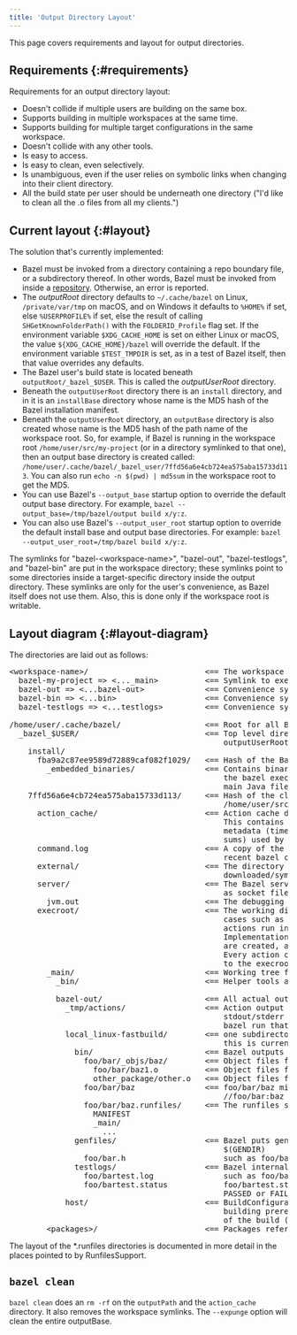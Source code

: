 ```yaml
---
title: 'Output Directory Layout'
---
```


This page covers requirements and layout for output directories.

## Requirements {:#requirements}

Requirements for an output directory layout:

* Doesn't collide if multiple users are building on the same box.
* Supports building in multiple workspaces at the same time.
* Supports building for multiple target configurations in the same workspace.
* Doesn't collide with any other tools.
* Is easy to access.
* Is easy to clean, even selectively.
* Is unambiguous, even if the user relies on symbolic links when changing into
  their client directory.
* All the build state per user should be underneath one directory ("I'd like to
  clean all the .o files from all my clients.")

## Current layout {:#layout}

The solution that's currently implemented:

* Bazel must be invoked from a directory containing a repo boundary file, or a
  subdirectory thereof. In other words, Bazel must be invoked from inside a
  [repository](../external/overview#repository). Otherwise, an error is
  reported.
* The _outputRoot_ directory defaults to `~/.cache/bazel` on Linux,
  `/private/var/tmp` on macOS, and on Windows it defaults to `%HOME%` if
  set, else `%USERPROFILE%` if set, else the result of calling
  `SHGetKnownFolderPath()` with the `FOLDERID_Profile` flag set. If the
  environment variable `$XDG_CACHE_HOME` is set on either Linux or
  macOS, the value `${XDG_CACHE_HOME}/bazel` will override the default.
  If the environment variable `$TEST_TMPDIR` is set, as in a test of Bazel
  itself, then that value overrides any defaults.
* The Bazel user's build state is located beneath `outputRoot/_bazel_$USER`.
  This is called the _outputUserRoot_ directory.
* Beneath the `outputUserRoot` directory there is an `install` directory, and in
  it is an `installBase` directory whose name is the MD5 hash of the Bazel
  installation manifest.
* Beneath the `outputUserRoot` directory, an `outputBase` directory
  is also created whose name is the MD5 hash of the path name of the workspace
  root. So, for example, if Bazel is running in the workspace root
  `/home/user/src/my-project` (or in a directory symlinked to that one), then
  an output base directory is created called:
  `/home/user/.cache/bazel/_bazel_user/7ffd56a6e4cb724ea575aba15733d113`. You
  can also run `echo -n $(pwd) | md5sum` in the workspace root to get the MD5.
* You can use Bazel's `--output_base` startup option to override the default
  output base directory. For example,
  `bazel --output_base=/tmp/bazel/output build x/y:z`.
* You can also use Bazel's `--output_user_root` startup option to override the
  default install base and output base directories. For example:
  `bazel --output_user_root=/tmp/bazel build x/y:z`.

The symlinks for "bazel-&lt;workspace-name&gt;", "bazel-out", "bazel-testlogs",
and "bazel-bin" are put in the workspace directory; these symlinks point to some
directories inside a target-specific directory inside the output directory.
These symlinks are only for the user's convenience, as Bazel itself does not
use them. Also, this is done only if the workspace root is writable.

## Layout diagram {:#layout-diagram}

The directories are laid out as follows:

<pre>
&lt;workspace-name&gt;/                         <== The workspace root
  bazel-my-project => <..._main>          <== Symlink to execRoot
  bazel-out => <...bazel-out>             <== Convenience symlink to outputPath
  bazel-bin => <...bin>                   <== Convenience symlink to most recent written bin dir $(BINDIR)
  bazel-testlogs => <...testlogs>         <== Convenience symlink to the test logs directory

/home/user/.cache/bazel/                  <== Root for all Bazel output on a machine: outputRoot
  _bazel_$USER/                           <== Top level directory for a given user depends on the user name:
                                              outputUserRoot
    install/
      fba9a2c87ee9589d72889caf082f1029/   <== Hash of the Bazel install manifest: installBase
        _embedded_binaries/               <== Contains binaries and scripts unpacked from the data section of
                                              the bazel executable on first run (such as helper scripts and the
                                              main Java file BazelServer_deploy.jar)
    7ffd56a6e4cb724ea575aba15733d113/     <== Hash of the client's workspace root (such as
                                              /home/user/src/my-project): outputBase
      action_cache/                       <== Action cache directory hierarchy
                                              This contains the persistent record of the file
                                              metadata (timestamps, and perhaps eventually also MD5
                                              sums) used by the FilesystemValueChecker.
      command.log                         <== A copy of the stdout/stderr output from the most
                                              recent bazel command.
      external/                           <== The directory that remote repositories are
                                              downloaded/symlinked into.
      server/                             <== The Bazel server puts all server-related files (such
                                              as socket file, logs, etc) here.
        jvm.out                           <== The debugging output for the server.
      execroot/                           <== The working directory for all actions. For special
                                              cases such as sandboxing and remote execution, the
                                              actions run in a directory that mimics execroot.
                                              Implementation details, such as where the directories
                                              are created, are intentionally hidden from the action.
                                              Every action can access its inputs and outputs relative
                                              to the execroot directory.
        _main/                            <== Working tree for the Bazel build & root of symlink forest: execRoot
          _bin/                           <== Helper tools are linked from or copied to here.

          bazel-out/                      <== All actual output of the build is under here: outputPath
            _tmp/actions/                 <== Action output directory. This contains a file with the
                                              stdout/stderr for every action from the most recent
                                              bazel run that produced output.
            local_linux-fastbuild/        <== one subdirectory per unique target BuildConfiguration instance;
                                              this is currently encoded
              bin/                        <== Bazel outputs binaries for target configuration here: $(BINDIR)
                foo/bar/_objs/baz/        <== Object files for a cc_* rule named //foo/bar:baz
                  foo/bar/baz1.o          <== Object files from source //foo/bar:baz1.cc
                  other_package/other.o   <== Object files from source //other_package:other.cc
                foo/bar/baz               <== foo/bar/baz might be the artifact generated by a cc_binary named
                                              //foo/bar:baz
                foo/bar/baz.runfiles/     <== The runfiles symlink farm for the //foo/bar:baz executable.
                  MANIFEST
                  _main/
                    ...
              genfiles/                   <== Bazel puts generated source for the target configuration here:
                                              $(GENDIR)
                foo/bar.h                     such as foo/bar.h might be a headerfile generated by //foo:bargen
              testlogs/                   <== Bazel internal test runner puts test log files here
                foo/bartest.log               such as foo/bar.log might be an output of the //foo:bartest test with
                foo/bartest.status            foo/bartest.status containing exit status of the test (such as
                                              PASSED or FAILED (Exit 1), etc)
            host/                         <== BuildConfiguration for build host (user's workstation), for
                                              building prerequisite tools, that will be used in later stages
                                              of the build (ex: Protocol Compiler)
        &lt;packages&gt;/                       <== Packages referenced in the build appear as if under a regular workspace
</pre>

The layout of the \*.runfiles directories is documented in more detail in the places pointed to by RunfilesSupport.

## `bazel clean`

`bazel clean` does an `rm -rf` on the `outputPath` and the `action_cache`
directory. It also removes the workspace symlinks. The `--expunge` option
will clean the entire outputBase.
